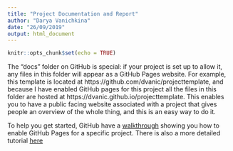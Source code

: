 ```yaml
---
title: "Project Documentation and Report"
author: "Darya Vanichkina"
date: "26/09/2019"
output: html_document
---
```


```r
knitr::opts_chunk$set(echo = TRUE)
```

The "docs" folder on GitHub is special: if your project is set up to allow it, any files in this folder will appear as a GitHub Pages website. For example, this template is located at https://github.com/dvanic/projecttemplate, and because I have enabled GitHub pages for this project all the files in this folder are hosted at https://dvanic.github.io/projecttemplate. This enables you to have a public facing website associated with a project that gives people an overview of the whole thing, and this is an easy way to do it. 

To help you get started, GitHub have a [walkthrough](https://pages.github.com/#project-site) showing you how to enable GitHub Pages for a specific project. There is also a more detailed tutorial [here](https://help.github.com/en/articles/configuring-a-publishing-source-for-github-pages)
